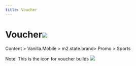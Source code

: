 ```yaml
---
title: Voucher
---
```


# **Voucher**![](https://res.cloudinary.com/dlfu36fiw/image/upload/v1712303927/builds/voucher/Voucher_i24hzp.jpg)

<Admonition type="note" title="SiteCore Path">
  Content > Vanilla.Mobile > m2.state.brand> Promo > Sports

  Note: This is the icon for voucher builds ![](https://res.cloudinary.com/dlfu36fiw/image/upload/v1712304296/builds/voucher/icon_xgza6r.jpg)
</Admonition>
